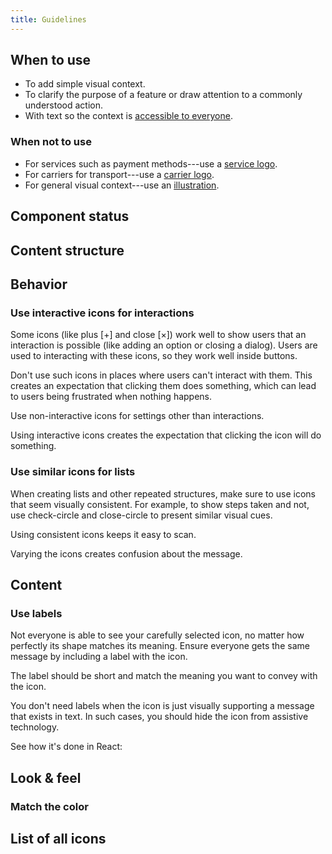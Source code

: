 ```yaml
---
title: Guidelines
---
```




<ReactExample exampleId="Icon" />

## When to use

- To add simple visual context.
- To clarify the purpose of a feature or draw attention to a commonly understood action.
- With text so the context is [accessible to everyone](/foundation/accessibility/).

### When not to use

- For services such as payment methods---use a [service logo](/components/visuals/servicelogo/).
- For carriers for transport---use a [carrier logo](/components/visuals/carrierlogo/).
- For general visual context---use an [illustration](/components/visuals/illustration/).

## Component status

<ComponentStatus component="Icon" />

## Content structure

<FigmaFile
  file="4QJZqvBvRrLu6t9mwObCkA"
  node="0%3A259"
  alt="Icon glyph: works best when accompanied by a clear label to improve usability."
/>

## Behavior

### Use interactive icons for interactions

Some icons (like plus \[+\] and close \[×\])
work well to show users that an interaction is possible (like adding an option or closing a dialog).
Users are used to interacting with these icons, so they work well inside buttons.

Don't use such icons in places where users can't interact with them.
This creates an expectation that clicking them does something,
which can lead to users being frustrated when nothing happens.

<GuidelineImages>

<DoImage>

<FigmaFile
  file="fannvRpkOJK6uxxT33EKaa"
  node="143%3A1532"
  alt="Radio buttons under the heading 'Select an option' with both icons related to baggage."
/>

Use non-interactive icons for settings other than interactions.

</DoImage>

<DontImage>

<FigmaFile
  file="fannvRpkOJK6uxxT33EKaa"
  node="143%3A1473"
  alt="Radio buttons under the heading 'Select an option' with the first icon being X and the second related to baggage."
/>

Using interactive icons creates the expectation that clicking the icon will do something.

</DontImage>

</GuidelineImages>

### Use similar icons for lists

When creating lists and other repeated structures,
make sure to use icons that seem visually consistent.
For example, to show steps taken and not,
use check-circle and close-circle to present similar visual cues.

<GuidelineImages>

<DoImage>

<FigmaFile
  file="fannvRpkOJK6uxxT33EKaa"
  node="144%3A1511"
  alt="A list with three steps all with circled icons."
/>

Using consistent icons keeps it easy to scan.

</DoImage>

<DontImage>

<FigmaFile
  file="fannvRpkOJK6uxxT33EKaa"
  node="143%3A1473"
  alt="A list with three steps with 1 circled icon and 2 non-cicled icons."
/>

Varying the icons creates confusion about the message.

</DontImage>

</GuidelineImages>

## Content

### Use labels

Not everyone is able to see your carefully selected icon,
no matter how perfectly its shape matches its meaning.
Ensure everyone gets the same message by including a label with the icon.

The label should be short and match the meaning you want to convey with the icon.

You don't need labels when the icon is just visually supporting a message that exists in text.
In such cases, you should hide the icon from assistive technology.

See how it's done in React:

<ReactExample exampleId="Icon accessibility" />

## Look & feel

### Match the color

<IconColorsSnippet />

<ReactExample exampleId="Icon colors" />

## List of all icons

<IconList />
